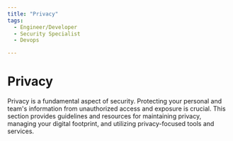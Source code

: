```yaml
---
title: "Privacy"
tags:
  - Engineer/Developer
  - Security Specialist
  - Devops

---
```



<TagProvider>
<TagFilter />

# Privacy

<TagList tags={frontmatter.tags} />
<AttributionList contributors={frontmatter.contributors} />

Privacy is a fundamental aspect of security. Protecting your personal and team's information from unauthorized access and exposure is crucial. This section provides guidelines and resources for maintaining privacy, managing your digital footprint, and utilizing privacy-focused tools and services.

</TagProvider>